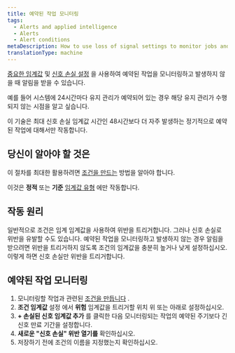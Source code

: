 ```yaml
---
title: 예약된 작업 모니터링
tags:
  - Alerts and applied intelligence
  - Alerts
  - Alert conditions
metaDescription: How to use loss of signal settings to monitor jobs and be alerted when they don't happen.
translationType: machine
---
```


[중요한 임계값](/docs/alerts-applied-intelligence/new-relic-alerts/advanced-alerts/advanced-techniques/set-thresholds-alert-condition) 및 [신호 손실 설정](/docs/alerts-applied-intelligence/new-relic-alerts/alert-conditions/create-nrql-alert-conditions#signal-loss) 을 사용하여 예약된 작업을 모니터링하고 발생하지 않을 때 알림을 받을 수 있습니다.

예를 들어 시스템에 24시간마다 유지 관리가 예약되어 있는 경우 해당 유지 관리가 수행되지 않는 시점을 알고 싶습니다.

이 기술은 최대 신호 손실 임계값 시간인 48시간보다 더 자주 발생하는 정기적으로 예약된 작업에 대해서만 작동합니다.

## 당신이 알아야 할 것은

이 절차를 최대한 활용하려면 [조건을 만드는](/docs/alerts-applied-intelligence/new-relic-alerts/alert-conditions/create-alert-conditions) 방법을 알아야 합니다.

이것은 **정적** 또는 **기준** [임계값 유형](/docs/alerts-applied-intelligence/new-relic-alerts/alert-conditions/create-nrql-alert-conditions#threshold-types) 에만 작동합니다.

## 작동 원리

일반적으로 조건은 임계 임계값을 사용하여 위반을 트리거합니다. 그러나 신호 손실로 위반을 유발할 수도 있습니다. 예약된 작업을 모니터링하고 발생하지 않는 경우 알림을 받으려면 위반을 트리거하지 않도록 조건의 임계값을 충분히 높거나 낮게 설정하십시오. 이렇게 하면 신호 손실만 위반을 트리거합니다.

## 예약된 작업 모니터링

1. 모니터링할 작업과 관련된 [조건을 만듭니다](/docs/alerts-applied-intelligence/new-relic-alerts/alert-conditions/create-alert-conditions) .
2. **조건 임계값** 설정 에서 **위험** 임계값을 트리거할 위치 위 또는 아래로 설정하십시오.
3. **+ 손실된 신호 임계값 추가** 를 클릭한 다음 모니터링되는 작업의 예약된 주기보다 긴 신호 만료 기간을 설정합니다.
4. **새로운 "신호 손실" 위반 열기를** 확인하십시오.
5. 저장하기 전에 조건의 이름을 지정했는지 확인하십시오.